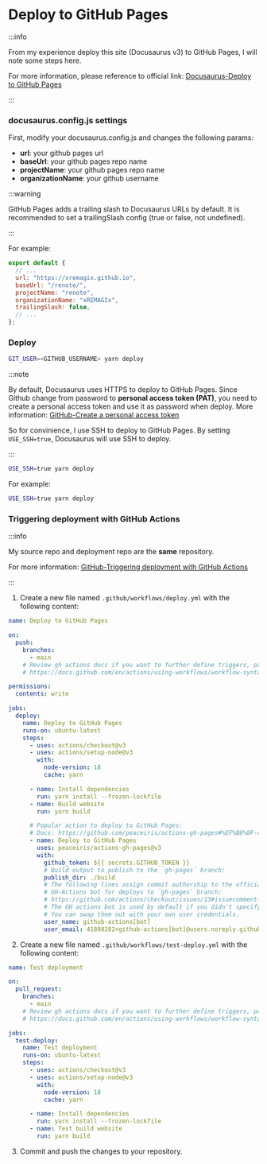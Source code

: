 # Deploy to GitHub Pages

:::info

From my experience deploy this site (Docusaurus v3) to GitHub Pages, I will note some steps here.

For more information, please reference to official link: [Docusaurus-Deploy to GitHub Pages](https://docusaurus.io/docs/deployment#deploying-to-github-pages)

:::

### docusaurus.config.js settings

First, modify your docusaurus.config.js and changes the following params:

- **url**: your github pages url
- **baseUrl**: your github pages repo name
- **projectName**: your github pages repo name
- **organizationName**: your github username

:::warning

GitHub Pages adds a trailing slash to Docusaurus URLs by default. It is recommended to set a trailingSlash config (true or false, not undefined).

:::

For example:

```js
export default {
  // ...
  url: "https://xremagix.github.io",
  baseUrl: "/renote/",
  projectName: "renote",
  organizationName: "xREMAGIx",
  trailingSlash: false,
  // ...
};
```

### Deploy

```bash
GIT_USER=<GITHUB_USERNAME> yarn deploy
```

:::note

By default, Docusaurus uses HTTPS to deploy to GitHub Pages. Since Github change from password to **personal access token (PAT)**, you need to create a personal access token and use it as password when deploy.
More information: [GitHub-Create a personal access token](https://docs.github.com/en/github/authenticating-to-github/creating-a-personal-access-token)

So for convinience, I use SSH to deploy to GitHub Pages. By setting `USE_SSH=true`, Docusaurus will use SSH to deploy.

:::

```bash
USE_SSH=true yarn deploy
```

For example:

```bash
USE_SSH=true yarn deploy
```

### Triggering deployment with GitHub Actions

:::info

My source repo and deployment repo are the **same** repository.

For more information: [GitHub-Triggering deployment with GitHub Actions](https://docusaurus.io/docs/deployment#triggering-deployment-with-github-actions)

:::

1. Create a new file named `.github/workflows/deploy.yml` with the following content:

```yml
name: Deploy to GitHub Pages

on:
  push:
    branches:
      - main
    # Review gh actions docs if you want to further define triggers, paths, etc
    # https://docs.github.com/en/actions/using-workflows/workflow-syntax-for-github-actions#on

permissions:
  contents: write

jobs:
  deploy:
    name: Deploy to GitHub Pages
    runs-on: ubuntu-latest
    steps:
      - uses: actions/checkout@v3
      - uses: actions/setup-node@v3
        with:
          node-version: 18
          cache: yarn

      - name: Install dependencies
        run: yarn install --frozen-lockfile
      - name: Build website
        run: yarn build

      # Popular action to deploy to GitHub Pages:
      # Docs: https://github.com/peaceiris/actions-gh-pages#%EF%B8%8F-docusaurus
      - name: Deploy to GitHub Pages
        uses: peaceiris/actions-gh-pages@v3
        with:
          github_token: ${{ secrets.GITHUB_TOKEN }}
          # Build output to publish to the `gh-pages` branch:
          publish_dir: ./build
          # The following lines assign commit authorship to the official
          # GH-Actions bot for deploys to `gh-pages` branch:
          # https://github.com/actions/checkout/issues/13#issuecomment-724415212
          # The GH actions bot is used by default if you didn't specify the two fields.
          # You can swap them out with your own user credentials.
          user_name: github-actions[bot]
          user_email: 41898282+github-actions[bot]@users.noreply.github.com
```

2. Create a new file named `.github/workflows/test-deploy.yml` with the following content:

```yml
name: Test deployment

on:
  pull_request:
    branches:
      - main
    # Review gh actions docs if you want to further define triggers, paths, etc
    # https://docs.github.com/en/actions/using-workflows/workflow-syntax-for-github-actions#on

jobs:
  test-deploy:
    name: Test deployment
    runs-on: ubuntu-latest
    steps:
      - uses: actions/checkout@v3
      - uses: actions/setup-node@v3
        with:
          node-version: 18
          cache: yarn

      - name: Install dependencies
        run: yarn install --frozen-lockfile
      - name: Test build website
        run: yarn build
```

3. Commit and push the changes to your repository.
